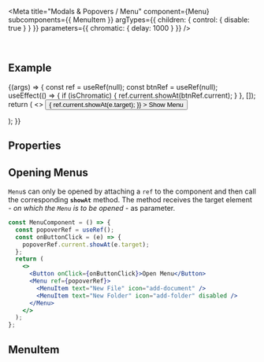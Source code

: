 
<Meta
  title="Modals & Popovers / Menu"
  component={Menu}
  subcomponents={{ MenuItem }}
  argTypes={{
    children: { control: { disable: true } }
  }}
  parameters={{
    chromatic: { delay: 1000 }
  }}
/>

<DocsHeader since="0.23.0" />

<br />

## Example

<Canvas>
  <Story name="Default">
    {(args) => {
      const ref = useRef(null);
      const btnRef = useRef(null);
      useEffect(() => {
        if (isChromatic) {
          ref.current.showAt(btnRef.current);
        }
      }, []);
      return (
        <>
          <Button
            ref={btnRef}
            onClick={(e) => {
              ref.current.showAt(e.target);
            }}
          >
            Show Menu
          </Button>
          <Menu {...args} ref={ref}>
            <MenuItem text="New File" icon="add-document" />
            <MenuItem text="New Folder" icon="add-folder" disabled />
            <MenuItem text="Open" icon="open-folder" startsSection />
            <MenuItem text="Close" />
            <MenuItem text="Preferences" icon="action-settings" startsSection />
            <MenuItem text="Exit" icon="journey-arrive" />
          </Menu>
        </>
      );
    }}
  </Story>
</Canvas>

## Properties

<ArgsTableWithNote story="." />

<Description />

<MenuMethods />

## Opening Menus

`Menu`s can only be opened by attaching a `ref` to the component and then call the corresponding **`showAt`** method. The method receives the target element - _on which the `Menu` is to be opened_ - as parameter.

```jsx
const MenuComponent = () => {
  const popoverRef = useRef();
  const onButtonClick = (e) => {
    popoverRef.current.showAt(e.target);
  };
  return (
    <>
      <Button onClick={onButtonClick}>Open Menu</Button>
      <Menu ref={popoverRef}>
        <MenuItem text="New File" icon="add-document" />
        <MenuItem text="New Folder" icon="add-folder" disabled />
      </Menu>
    </>
  );
};
```

<SubcomponentsSection />

## MenuItem

<MenuItemDescription />

<Footer />
